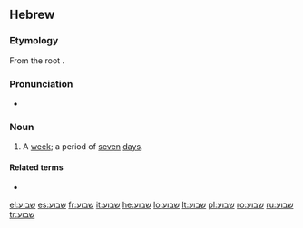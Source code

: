 ==Hebrew==

===Etymology===
From the root {{term|ש-ב-ע||sc=Hebr|tr=sh-v-`}}.

===Pronunciation===
* {{a|Modern Hebrew}} {{IPA|/ʃaˈvua(ʕ)/|lang=he}}

===Noun===
{{he-noun|g=m|pl=שבועות|tr=shav&uacute;a`}}

# A [[week]]; a period of [[seven]] [[day]]s.

====Related terms====
* {{onym|he|שבע|gloss=seven|sc=Hebr|tr=sh&eacute;va`}}

[[el:שבוע]]
[[es:שבוע]]
[[fr:שבוע]]
[[it:שבוע]]
[[he:שבוע]]
[[lo:שבוע]]
[[lt:שבוע]]
[[pl:שבוע]]
[[ro:שבוע]]
[[ru:שבוע]]
[[tr:שבוע]]